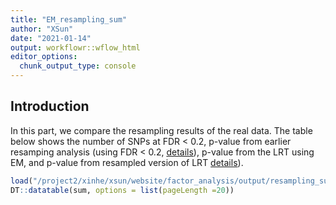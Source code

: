 ```yaml
---
title: "EM_resampling_sum"
author: "XSun"
date: "2021-01-14"
output: workflowr::wflow_html
editor_options:
  chunk_output_type: console
---
```


## Introduction

In this part, we compare the resampling results of the real data. The table below shows the number of SNPs at FDR < 0.2, p-value from earlier resamping analysis (using FDR < 0.2, [details](https://xsun1229.github.io/factor_analysis/catalog_gwas_pliercanon_sep_ldclumping_r01d1000.html#effect_size_plots__resampling)), p-value from the LRT using EM, and p-value from resampled version of LRT [details](https://xsun1229.github.io/factor_analysis/catalog_gwas_pliercanon_sep_ldclumping_r01d1000.html#effect_size_plots__resampling)).

```r
load("/project2/xinhe/xsun/website/factor_analysis/output/resampling_sum.rdata")
DT::datatable(sum, options = list(pageLength =20))
```